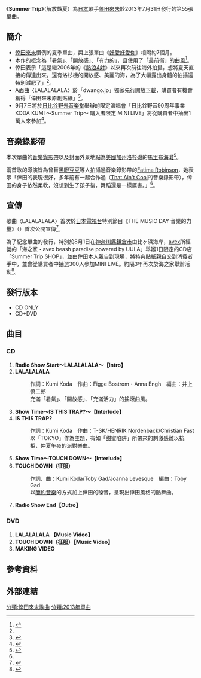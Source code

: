 {{Infobox song
| name       = Summer Trip
| type       = [[單曲|單曲]]
| cover      = Summer_Trip.JPG
| artist     = [[倖田來未|倖田來未]]
| album      = [[Bon_Voyage_(倖田來未專輯)|Bon Voyage]]
| A-side     = LALALALALA <br /> IS THIS TRAP? <br /> TOUCH DOWN
| B-side     = 
| released   = 2013年7月31日
| format     = 
| recorded   = 
| genre      = [[J-POP|J-POP]]
| length     = 
| label      = [[rhythm_zone|rhythm zone]]
| writer     = 
| producer   = 
| certification = 
| chart_position = *週榜第6名（[[Oricon|Oricon]]）
*2013年7月榜第35名（Oricon）
*2013年度專輯榜第75名（[[RecoChoku|RecoChoku]]）
| prev_title = [[好愛好愛你|好愛好愛你]]
| prev_year  = 2012
| next_title = [[Dreaming_Now!|Dreaming Now!]]
| next_year  = 2013
| misc       = 
}}
《'''Summer Trip'''》（解放豔夏）為[[日本|日本]]歌手[[倖田來未|倖田來未]]於2013年7月31日發行的第55張單曲。

==簡介==
*[[倖田來未|倖田來未]]慣例的夏季單曲，與上張單曲《[[好愛好愛你|好愛好愛你]]》相隔約7個月。
*本作的概念為「暑氣」、「開放感」、「有力的」，且使用了「最前衛」的曲風<ref name="單曲情報1">{{cite web |url=http://www.sanspo.com/geino/news/20130620/oth13062005050011-n1.html |title=倖田來未“エロかっこよさ”全開！ジャケ写公開 |accessdate=2013-06-20 |work= |publisher=sanspo |date=2013-06-20 |deadurl=yes |archiveurl=https://web.archive.org/web/20130625235953/http://www.sanspo.com/geino/news/20130620/oth13062005050011-n1.html |archivedate=2013-06-25 }}</ref>。
*倖田表示「這是繼2006年的《[[熱浪4射|熱浪4射]]》以來再次前往海外拍攝，想將夏天直接的傳達出來，還有洛杉機的開放感、美麗的海，為了大幅露出身體的拍攝還特別減肥了」<ref name="單曲情報2"></ref>。
*A面曲〈LALALALALA〉於「dwango.jp」獨家先行開放[[數位音樂下載|下載]]，購買者有機會獲得「倖田來未原創貼紙」<ref name="先行">{{cite web |url=http://www.barks.jp/news/?id=1000092686 |title=【dwango.jp】倖田來未、夏の新曲「LALALALALA」独占先行配信スタート、全プレ特典もあり |accessdate=2013-07-27 |work= |publisher=BARKS |date=2013-07-26 |archive-date=2014-04-16 |archive-url=https://web.archive.org/web/20140416080827/http://www.barks.jp/news/?id=1000092686 |dead-url=no }}</ref>。
*9月7日將於[[日比谷野外音楽堂|日比谷野外音楽堂]]舉辦的限定演唱會「日比谷野音90周年事業 KODA KUMI ～Summer Trip～ 購入者限定 MINI LIVE」將從購買者中抽出1萬人來參加<ref name="MINI LIVE">{{cite web |url=http://www.musicman-net.com/artist/27646.html |title=倖田來未、自身初となる日比谷野音でのライブ開催決定 |accessdate=2013-07-27 |work= |publisher=MUSICMAN-NET |date=2013-07-25 |archive-date=2016-03-04 |archive-url=https://web.archive.org/web/20160304073611/http://www.musicman-net.com/artist/27646.html |dead-url=no }}</ref>。

==音樂錄影帶==
本次單曲的[[音樂錄影帶|音樂錄影帶]]以及封面外景地點為[[美國|美國]][[加州|加州]][[洛杉磯|洛杉磯]]的[[馬里布海灘|馬里布海灘]]<ref name="單曲情報2">{{cite web |url=http://www.whatsin.jp/news/34238 |title=倖田來未が夏ソング発表、セクシーすぎるビジュアル公開！ |accessdate=2013-06-20 |work= |publisher=M-ON! Entertainment Inc. |date=2013-06-20 |archive-date=2013-10-22 |archive-url=https://web.archive.org/web/20131022034154/http://www.whatsin.jp/news/34238 |dead-url=no }}</ref>。

兩首歌的導演皆為曾替[[黑眼豆豆|黑眼豆豆]]等人拍攝過音樂錄影帶的[[Fatima_Robinson|Fatima Robinson]]，她表示「倖田的表現很好，多年前有一起合作過（[[MOON_(倖田來未單曲)|That Ain't Cool]]的音樂錄影帶），倖田的身子依然柔軟，沒想到生了孩子後，舞蹈還是一樣厲害。」<ref name="單曲情報2"></ref>。

==宣傳==
歌曲〈LALALALALA〉首次於[[日本電視台|日本電視台]]特別節目《THE MUSIC DAY 音樂的力量》（{{lang-ja|THE MUSIC DAY 音楽のちから}}）首次公開宣傳<ref name="單曲宣傳">{{cite web |url=http://www.barks.jp/news/?id=1000092028 |title=倖田來未、日テレ系『THE MUSIC DAY 音楽のちから』で新曲「LALALALALA」を初披露 |accessdate=2013-07-11 |work= |publisher=BARKS |date=2013-07-05 |archive-date=2013-07-08 |archive-url=https://web.archive.org/web/20130708224910/http://www.barks.jp/news/?id=1000092028 |dead-url=no }}</ref>。

為了紀念單曲的發行，特別於8月1日在[[神奈川縣|神奈川縣]][[鎌倉市|鎌倉市]]由比ヶ浜海岸，[[avex|avex]]所經營的「海之家・avex beash paradise powered by UULA」舉辦1日限定的CD店「Summer Trip SHOP」，並由倖田本人親自到現場，將特典貼紙親自交到消費者手中，並會從購買者中抽選300人參加MINI LIVE。約隔3年再次於海之家舉辦活動<ref name="單曲宣傳1">{{cite web |url=http://www.barks.jp/news/?id=1000092612 |title=倖田來未、1日限定CDショップ「Summer Trip SHOP」オープン決定 |accessdate=2013-07-27 |work= |publisher=BARKS |date=2013-07-24 |archive-date=2014-07-08 |archive-url=https://web.archive.org/web/20140708174823/http://www.barks.jp/news/?id=1000092612 |dead-url=no }}</ref>。

==發行版本==
*CD ONLY
*CD+DVD

==曲目==
===CD===
#'''Radio Show Start～LALALALALA～【Intro】'''
#'''LALALALALA'''
#:作詞：Kumi Koda　作曲：Figge Bostrom・Anna Engh　編曲：井上慎二郎
#:充滿「暑氣」、「開放感」、「充滿活力」的搖滾曲風。
#'''Show Time～IS THIS TRAP?～【Interlude】'''
#'''IS THIS TRAP?'''
#:作詞：Kumi Koda　作曲：T-SK/HENRIK Nordenback/Christian Fast 
#:以「TOKYO」作為主題，有如「甜蜜陷阱」所帶來的刺激感難以抗拒，仲夏午夜的派對樂曲。
#'''Show Time～TOUCH DOWN～【Interlude】'''
#'''TOUCH DOWN（征服）'''
#:作詞、曲：Kumi Koda/Toby Gad/Joanna Levesque　編曲：Toby Gad
#:以[[簡約音樂|簡約音樂]]的方式加上倖田的嗓音，呈現出倖田風格的酷舞曲。
#'''Radio Show End【Outro】'''

===DVD===
#'''LALALALALA 【Music Video】'''
#'''TOUCH DOWN（征服）【Music Video】'''
#'''MAKING VIDEO'''

==參考資料==
{{Reflist}}

==外部連結==

{{倖田來未}}

[[分類:倖田來未歌曲|分類:倖田來未歌曲]]
[[分類:2013年單曲|分類:2013年單曲]]